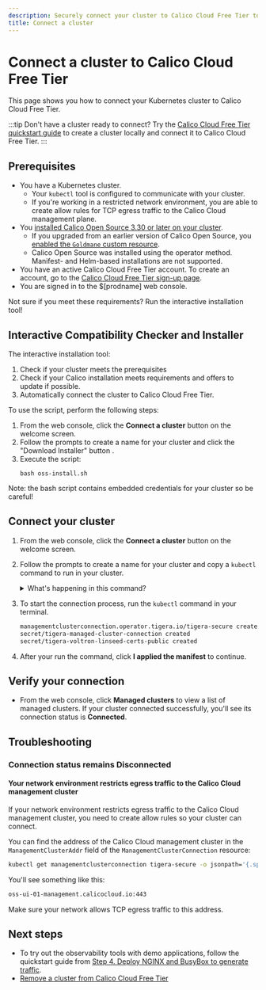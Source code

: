```yaml
---
description: Securely connect your cluster to Calico Cloud Free Tier to access centralized network observability for your Kubernetes deployment.
title: Connect a cluster
---
```


# Connect a cluster to Calico Cloud Free Tier

This page shows you how to connect your Kubernetes cluster to Calico Cloud Free Tier.

:::tip
Don't have a cluster ready to connect?
Try the [Calico Cloud Free Tier quickstart guide](quickstart.mdx) to create a cluster locally and connect it to Calico Cloud Free Tier.
:::

## Prerequisites

* You have a Kubernetes cluster.
  * Your `kubectl` tool is configured to communicate with your cluster.
  * If you're working in a restricted network environment, you are able to create allow rules for TCP egress traffic to the Calico Cloud management plane.
* You [installed Calico Open Source 3.30 or later on your cluster](/calico/latest/getting-started).
  * If you upgraded from an earlier version of Calico Open Source, you [enabled the `Goldmane` custom resource](/calico/latest/observability/enable-whisker).
  * Calico Open Source was installed using the operator method.
    Manifest- and Helm-based installations are not supported.
* You have an active Calico Cloud Free Tier account.
  To create an account, go to the [Calico Cloud Free Tier sign-up page](https://calicocloud.io).
* You are signed in to the $[prodname] web console.

Not sure if you meet these requirements? Run the interactive installation tool!

## Interactive Compatibility Checker and Installer

The interactive installation tool:

1. Check if your cluster meets the prerequisites
2. Check if your Calico installation meets requirements and offers to update if possible.
3. Automatically connect the cluster to Calico Cloud Free Tier.

To use the script, perform the following steps:

1. From the web console, click the **Connect a cluster** button on the welcome screen.
1. Follow the prompts to create a name for your cluster and click the "Download Installer" button .
1. Execute the script:
   ```
   bash oss-install.sh
   ```

  Note: the bash script contains embedded credentials for your cluster so be careful!

## Connect your cluster

1. From the web console, click the **Connect a cluster** button on the welcome screen.
1. Follow the prompts to create a name for your cluster and copy a `kubectl` command to run in your cluster.

    <details>
     <summary>What's happening in this command?</summary>

   This command creates three resources in your cluster:
   * **A `ManagementClusterConnection` resource**.
     This resource specifies the address of the Calico Cloud management cluster.
   * **A `Secret` resource (`tigera-managed-cluster-connection`)**.
     This resource provides certificates for secure communication between your cluster and the Calico Cloud management cluster.
   * **A `Secret` resource (`tigera-voltron-linseed-certs-public`)**.
     This resource provides certificates for secure communications for the specific components that Calico Cloud uses for log data and observability.

   ```bash title='Example of generated kubectl command to connect a cluster to Calico Cloud Free Tier'
   kubectl apply -f - <<EOF
   # Once applied to your managed cluster, a deployment is created to establish a secure tcp connection
   # with the management cluster.

   apiVersion: operator.tigera.io/v1
   kind: ManagementClusterConnection
   metadata:
   name: tigera-secure
   spec:
   # ManagementClusterAddr should be the externally reachable address to which your managed cluster
   # will connect. Valid examples are: "0.0.0.0:31000", "example.com:32000", "[::1]:32500"
   managementClusterAddr: "oss-ui-01-management.calicocloud.io:443"

   ---

   apiVersion: v1
   kind: Secret
   metadata:
   name: tigera-managed-cluster-connection
   namespace: tigera-operator
   type: Opaque
   data:
   # This is the certificate of the management cluster side of the tunnel.
   management-cluster.crt: ...
   # The certificate and private key that are created and signed by the CA in the management cluster.
   managed-cluster.crt: ...
   managed-cluster.key: ...

   ---
   apiVersion: v1
   kind: Secret
   metadata:
   name: tigera-voltron-linseed-certs-public
   namespace: tigera-operator
   type: Opaque
   data:
   tls.crt: ...

   EOF
   ```
   </details>

1. To start the connection process, run the `kubectl` command in your terminal.

   ```bash title='Sample output'
   managementclusterconnection.operator.tigera.io/tigera-secure created
   secret/tigera-managed-cluster-connection created
   secret/tigera-voltron-linseed-certs-public created
   ```

1. After your run the command, click **I applied the manifest** to continue.

## Verify your connection

* From the web console, click **Managed clusters** to view a list of managed clusters.
  If your cluster connected successfully, you'll see its connection status is **Connected**.

## Troubleshooting

### Connection status remains **Disconnected**

#### Your network environment restricts egress traffic to the Calico Cloud management cluster

If your network environment restricts egress traffic to the Calico Cloud management cluster, you need to create allow rules so your cluster can connect.

You can find the address of the Calico Cloud management cluster in the `ManagementClusterAddr` field of the `ManagementClusterConnection` resource:

```bash
kubectl get managementclusterconnection tigera-secure -o jsonpath='{.spec.managementClusterAddr}'
```

You'll see something like this:

```bash title='Sample output'
oss-ui-01-management.calicocloud.io:443
```

Make sure your network allows TCP egress traffic to this address.


## Next steps

* To try out the observability tools with demo applications, follow the quickstart guide from [Step 4. Deploy NGINX and BusyBox to generate traffic](quickstart.mdx#step-4-deploy-nginx-and-busybox-to-generate-traffic).
* [Remove a cluster from Calico Cloud Free Tier](disconnect-cluster-free.mdx)
